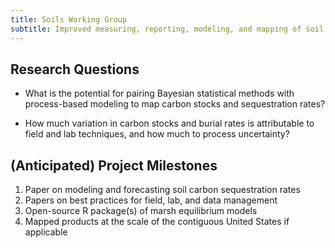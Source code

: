 ```yaml
---
title: Soils Working Group
subtitle: Improved measuring, reporting, modeling, and mapping of soil carbon burial rates and carbon stocks in coastal wetlands
---
```


## Research Questions

- What is the potential for pairing Bayesian statistical methods with process-based modeling to map carbon stocks and sequestration rates?

- How much variation in carbon stocks and burial rates is attributable to field and lab techniques, and how much to process uncertainty?

## (Anticipated) Project Milestones

1. Paper on modeling and forecasting soil carbon sequestration rates
2. Papers on best practices for field, lab, and data management
3. Open-source R package(s) of marsh equilibrium models
4. Mapped products at the scale of the contiguous United States if applicable